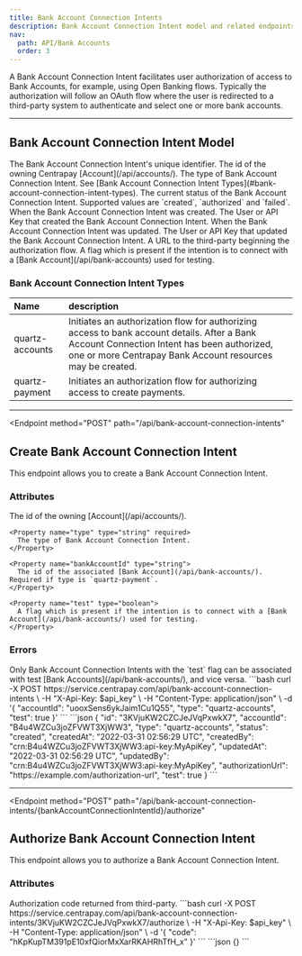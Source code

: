 ```yaml
---
title: Bank Account Connection Intents
description: Bank Account Connection Intent model and related endpoints
nav:
  path: API/Bank Accounts
  order: 3
---
```


A Bank Account Connection Intent facilitates user authorization of access to Bank Accounts, for example, using Open Banking flows. Typically the authorization will follow an OAuth flow where the user is redirected to a third-party system to authenticate and select one or more bank accounts.

---

## Bank Account Connection Intent Model

<Properties>
  <Property name="id" type="string">
    The Bank Account Connection Intent's unique identifier.
  </Property>

  <Property name="accountId" type="string">
    The id of the owning Centrapay [Account](/api/accounts/).
  </Property>

  <Property name="type" type="string">
    The type of Bank Account Connection Intent. See [Bank Account Connection Intent Types](#bank-account-connection-intent-types).
  </Property>

  <Property name="status" type="string">
    The current status of the Bank Account Connection Intent. Supported values are `created`, `authorized` and `failed`.
  </Property>

  <Property name="createdAt" type="timestamp">
    When the Bank Account Connection Intent was created.
  </Property>

  <Property name="createdBy" type="crn">
    The User or API Key that created the Bank Account Connection Intent.
  </Property>

  <Property name="updatedAt" type="timestamp">
    When the Bank Account Connection Intent was updated.
  </Property>

  <Property name="updatedBy" type="crn">
    The User or API Key that updated the Bank Account Connection Intent.
  </Property>

  <Property name="authorizationUrl" type="string">
    A URL to the third-party beginning the authorization flow.
  </Property>

  <Property name="test" type="boolean">
    A flag which is present if the intention is to connect with a [Bank Account](/api/bank-accounts) used for testing.
  </Property>
</Properties>

### Bank Account Connection Intent Types

|      Name       |                                                                                               description                                                                                                |
| :-------------- | :------------------------------------------------------------------------------------------------------------------------------------------------------------------------------------------------------- |
| quartz-accounts | Initiates an authorization flow for authorizing access to bank account details. After a Bank Account Connection Intent has been authorized, one or more Centrapay Bank Account resources may be created. |
| quartz-payment  | Initiates an authorization flow for authorizing access to create payments.                                                                                                                               |

---

<Endpoint
  method="POST"
  path="/api/bank-account-connection-intents"
>
  ## Create Bank Account Connection Intent <Badge type="experimental"/>

  This endpoint allows you to create a Bank Account Connection Intent.

  ### Attributes
  <Properties>
    <Property name="accountId" type="string" required>
      The id of the owning [Account](/api/accounts/).
    </Property>

    <Property name="type" type="string" required>
      The type of Bank Account Connection Intent.
    </Property>

    <Property name="bankAccountId" type="string">
      The id of the associated [Bank Account](/api/bank-accounts/). Required if type is `quartz-payment`.
    </Property>

    <Property name="test" type="boolean">
      A flag which is present if the intention is to connect with a [Bank Account](/api/bank-accounts/) used for testing.
    </Property>
  </Properties>

  ### Errors
  <Properties>
    <Error code="403" message="LIVENESS_MISMATCH">
      Only Bank Account Connection Intents with the `test` flag can be associated with test [Bank Accounts](/api/bank-accounts/), and vice versa.
    </Error>
  </Properties>

  <CodePanel slot="code-examples" title="Request" method="POST" path="/api/bank-account-connection-intents">
    ```bash
    curl -X POST https://service.centrapay.com/api/bank-account-connection-intents \
      -H "X-Api-Key: $api_key" \
      -H "Content-Type: application/json" \
      -d '{
        "accountId": "uooxSens6ykJaim1Cu1Q55",
        "type": "quartz-accounts",
        "test": true
      }'
    ```
  </CodePanel>

  <CodePanel slot="code-examples" title="Response">
    ```json
    {
      "id": "3KVjuKW2CZCJeJVqPxwkX7",
      "accountId": "B4u4WZCu3joZFVWT3XjWW3",
      "type": "quartz-accounts",
      "status": "created",
      "createdAt": "2022-03-31 02:56:29 UTC",
      "createdBy": "crn:B4u4WZCu3joZFVWT3XjWW3:api-key:MyApiKey",
      "updatedAt": "2022-03-31 02:56:29 UTC",
      "updatedBy": "crn:B4u4WZCu3joZFVWT3XjWW3:api-key:MyApiKey",
      "authorizationUrl": "https://example.com/authorization-url",
      "test": true
    }
    ```
  </CodePanel>
</Endpoint>

---

<Endpoint
  method="POST"
  path="/api/bank-account-connection-intents/{bankAccountConnectionIntentId}/authorize"
>
  ## Authorize Bank Account Connection Intent <Badge type="experimental"/>

  This endpoint allows you to authorize a Bank Account Connection Intent.

  ### Attributes
  <Properties>
    <Property name="code" type="string" required>
      Authorization code returned from third-party.
    </Property>
  </Properties>

  <CodePanel slot="code-examples" title="Request" method="POST" path="/api/bank-account-connection-intents">
    ```bash
    curl -X POST https://service.centrapay.com/api/bank-account-connection-intents/3KVjuKW2CZCJeJVqPxwkX7/authorize \
      -H "X-Api-Key: $api_key" \
      -H "Content-Type: application/json" \
      -d '{
        "code": "hKpKupTM391pE10xfQiorMxXarRKAHRhTfH_x"
      }'
    ```
  </CodePanel>

  <CodePanel slot="code-examples" title="Response">
    ```json
    {}
    ```
  </CodePanel>
</Endpoint>
